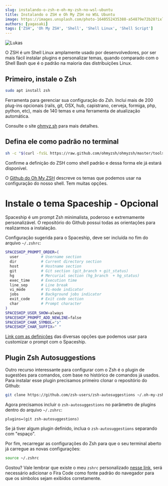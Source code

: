```yaml
---
slug: instalando-o-zsh-e-oh-my-zsh-no-wsl-ubuntu
title: Instalando o ZSH e Oh My ZSH no WSL Ubuntu
image: https://images.unsplash.com/photo-1640552435388-a54879e72b28?ixlib=rb-4.0.3&ixid=M3wxMjA3fDB8MHxwaG90by1wYWdlfHx8fGVufDB8fHx8fA%3D%3D&auto=format&fit=crop&w=870&q=80
authors: [yagasaki]
tags: ['ZSH', 'Oh My ZSH', 'Shell', 'Shell Linux', 'Shell Script']
---
```


![](https://images.unsplash.com/photo-1640552435388-a54879e72b28?ixlib=rb-4.0.3&ixid=M3wxMjA3fDB8MHxwaG90by1wYWdlfHx8fGVufDB8fHx8fA%3D%3D&auto=format&fit=crop&w=870&q=80 "Lukas")

O ZSH é um Shell Linux amplamente usado por desenvolvedores, por ser mais fácil instalar plugins e personalizar temas, quando comparado com o Shell Bash que é o padrão na maioria das distribuições Linux.

## Primeiro, instale o Zsh
```bash 
sudo apt install zsh
```

Ferramenta para gerenciar sua configuração do Zsh. Inclui mais de 200 plug-ins opcionais (rails, git, OSX, hub, capistrano, cerveja, formiga, php, python, etc), mais de 140 temas e uma ferramenta de atualização automática.

Consulte o site [ohmyz.sh](https://ohmyz.sh?ref=yagasaki.dev/blog) para mais detalhes.

## Defina ele como padrão no terminal
```bash 
sh -c "$(curl -fsSL https://raw.github.com/ohmyzsh/ohmyzsh/master/tools/install.sh)"
```

Confirme a definição do ZSH como shell padrão e dessa forma ele já estará disponível.

O [Github do Oh My ZSH](https://github.com/ohmyzsh/ohmyzsh/wiki/Themes?ref=yagasaki.dev/blog) descreve os temas que podemos usar na configuração do nosso shell. Tem muitas opções.

<!--truncate-->

# Instale o tema Spaceship - Opcional
Spaceship é um prompt Zsh minimalista, poderoso e extremamente personalizável. O repositório do Github possui todas as orientações para realizarmos a instalação.

Configuração sugerida para o Spaceship, deve ser incluída no fim do arquivo `~/.zshrc`:

```bash
SPACESHIP_PROMPT_ORDER=(
  user          # Username section
  dir           # Current directory section
  host          # Hostname section
  git           # Git section (git_branch + git_status)
  hg            # Mercurial section (hg_branch  + hg_status)
  exec_time     # Execution time
  line_sep      # Line break
  vi_mode       # Vi-mode indicator
  jobs          # Background jobs indicator
  exit_code     # Exit code section
  char          # Prompt character
)
SPACESHIP_USER_SHOW=always
SPACESHIP_PROMPT_ADD_NEWLINE=false
SPACESHIP_CHAR_SYMBOL="❯"
SPACESHIP_CHAR_SUFFIX=" "
```
[Link com as definições](https://github.com/denysdovhan/spaceship-prompt/blob/master/docs/Options.md?ref=yagasaki.dev/blog) das diversas opções que podemos usar para customizar o prompt com o Spaceship.

## Plugin Zsh Autosuggestions
Outro recurso interessante para configurar com o Zsh é o plugin de sugestões para comandos, com base no histórico de comandos já usados. Para instalar esse plugin precisamos primeiro clonar o repositório do Github:

```bash 
git clone https://github.com/zsh-users/zsh-autosuggestions ~/.oh-my-zsh/custom/plugins/zsh-autosuggestions
```
Agora precisamos incluir o `zsh-autosuggestions` no parâmetro de plugins dentro do arquivo `~/.zshrc`:

`plugins=(git zsh-autosuggestions)`

Se já tiver algum plugin definido, inclua o `zsh-autosuggestions` separando com "espaço".

Por fim, recarregar as configurações do Zsh para que o seu terminal aberto já carregue as novas configurações:

```bash
source ~/.zshrc
```

Gostou? Vale lembrar que existe o meu `zshrc` personalizado [nesse link](https://gist.github.com/Yagasaki7K/3a1796fc99989b882bbf80f897edf97a?ref=yagasaki.dev/blog), será necessário adicionar o Fira Code como fonte padrão do navegador para que os símbolos sejam exibidos corretamente.